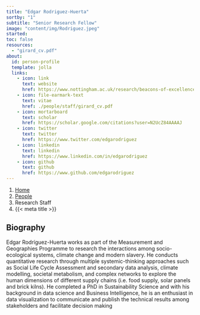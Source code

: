 ```yaml
---
title: "Edgar Rodriguez-Huerta"
sortby: "1"
subtitle: "Senior Research Fellow"
image: "content/img/Rodriguez.jpeg"
started: 
toc: false
resources: 
  - "girard_cv.pdf"
about:
  id: person-profile
  template: jolla
  links:
    - icon: link
      text: website
      href: https://www.nottingham.ac.uk/research/beacons-of-excellence/rights-lab/our-team/edgar-rodríguez-huerta/index.aspx
    - icon: file-earmark-text
      text: vitae
      href: ./people/staff/girard_cv.pdf
    - icon: mortarboard
      text: scholar
      href: https://scholar.google.com/citations?user=N2UcZ84AAAAJ
    - icon: twitter
      text: twitter
      href: https://www.twitter.com/edgarodriguez
    - icon: linkedin
      text: linkedin
      href: https://www.linkedin.com/in/edgarodriguez
    - icon: github
      text: github
      href: https://www.github.com/edgarodriguez
---
```


```{=html}
<nav aria-label="breadcrumb">
  <ol class="breadcrumb">
    <li class="breadcrumb-item"><a href="../../index.html">Home</a></li>
    <li class="breadcrumb-item"><a href="../../people.html">People</a></li>
    <li class="breadcrumb-item active">Research Staff</li>
    <li class="breadcrumb-item active" aria-current="page">{{< meta title >}}</li>
  </ol>
</nav>
```

:::{#person-profile}
:::

## Biography
Edgar Rodríguez-Huerta works as part of the Measurement and Geographies Programme to research the interactions among socio-ecological systems, climate change and modern slavery. He conducts quantitative research through multiple systemic-thinking approaches such as Social Life Cycle Assessment and secondary data analysis, climate modelling, societal metabolism, and complex networks to explore the human dimensions of different supply chains (i.e. food supply, solar panels and brick kilns). He completed a PhD in Sustainability Science and with his background in data science and Business Intelligence, he is an enthusiast in data visualization to communicate and publish the technical results among stakeholders and facilitate decision making
